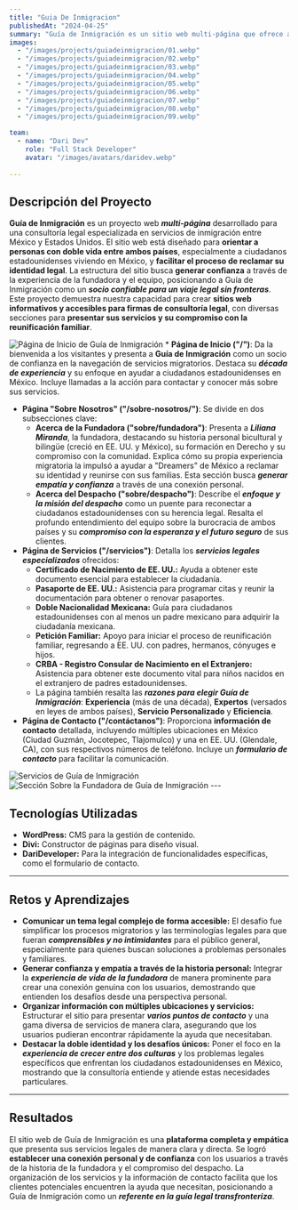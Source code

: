 ```yaml
---
title: "Guia De Inmigracion"
publishedAt: "2024-04-25"
summary: "Guía de Inmigración es un sitio web multi-página que ofrece asesoría legal especializada para ciudadanos estadounidenses en México, ayudándolos a reclamar su identidad y reunirse con sus familias."
images:
  - "/images/projects/guiadeinmigracion/01.webp"
  - "/images/projects/guiadeinmigracion/02.webp"
  - "/images/projects/guiadeinmigracion/03.webp"
  - "/images/projects/guiadeinmigracion/04.webp"
  - "/images/projects/guiadeinmigracion/05.webp"
  - "/images/projects/guiadeinmigracion/06.webp"
  - "/images/projects/guiadeinmigracion/07.webp"
  - "/images/projects/guiadeinmigracion/08.webp"
  - "/images/projects/guiadeinmigracion/09.webp"

team:
  - name: "Dari Dev"
    role: "Full Stack Developer"
    avatar: "/images/avatars/daridev.webp"
    
---
```

## Descripción del Proyecto

**Guía de Inmigración** es un proyecto web **_multi-página_** desarrollado para una consultoría legal especializada en servicios de inmigración entre México y Estados Unidos. El sitio web está diseñado para **orientar a personas con doble vida entre ambos países**, especialmente a ciudadanos estadounidenses viviendo en México, y **facilitar el proceso de reclamar su identidad legal**. La estructura del sitio busca **generar confianza** a través de la experiencia de la fundadora y el equipo, posicionando a Guía de Inmigración como un **_socio confiable para un viaje legal sin fronteras_**. Este proyecto demuestra nuestra capacidad para crear **sitios web informativos y accesibles para firmas de consultoría legal**, con diversas secciones para **presentar sus servicios y su compromiso con la reunificación familiar**.

![Página de Inicio de Guía de Inmigración](/images/projects/guiadeinmigracion/01.webp) * **Página de Inicio ("/")**: Da la bienvenida a los visitantes y presenta a **Guía de Inmigración** como un socio de confianza en la navegación de servicios migratorios. Destaca su **_década de experiencia_** y su enfoque en ayudar a ciudadanos estadounidenses en México. Incluye llamadas a la acción para contactar y conocer más sobre sus servicios.
* **Página "Sobre Nosotros" ("/sobre-nosotros/")**: Se divide en dos subsecciones clave:
    * **Acerca de la Fundadora ("sobre/fundadora")**: Presenta a **_Liliana Miranda_**, la fundadora, destacando su historia personal bicultural y bilingüe (creció en EE. UU. y México), su formación en Derecho y su compromiso con la comunidad. Explica cómo su propia experiencia migratoria la impulsó a ayudar a "Dreamers" de México a reclamar su identidad y reunirse con sus familias. Esta sección busca **_generar empatía y confianza_** a través de una conexión personal.
    * **Acerca del Despacho ("sobre/despacho")**: Describe el **_enfoque y la misión del despacho_** como un puente para reconectar a ciudadanos estadounidenses con su herencia legal. Resalta el profundo entendimiento del equipo sobre la burocracia de ambos países y su **_compromiso con la esperanza y el futuro seguro_** de sus clientes.
* **Página de Servicios ("/servicios")**: Detalla los **_servicios legales especializados_** ofrecidos:
    * **Certificado de Nacimiento de EE. UU.:** Ayuda a obtener este documento esencial para establecer la ciudadanía.
    * **Pasaporte de EE. UU.:** Asistencia para programar citas y reunir la documentación para obtener o renovar pasaportes.
    * **Doble Nacionalidad Mexicana:** Guía para ciudadanos estadounidenses con al menos un padre mexicano para adquirir la ciudadanía mexicana.
    * **Petición Familiar:** Apoyo para iniciar el proceso de reunificación familiar, regresando a EE. UU. con padres, hermanos, cónyuges e hijos.
    * **CRBA - Registro Consular de Nacimiento en el Extranjero:** Asistencia para obtener este documento vital para niños nacidos en el extranjero de padres estadounidenses.
    * La página también resalta las **_razones para elegir Guía de Inmigración_**: **Experiencia** (más de una década), **Expertos** (versados en leyes de ambos países), **Servicio Personalizado** y **Eficiencia**.
* **Página de Contacto ("/contáctanos")**: Proporciona **información de contacto** detallada, incluyendo múltiples ubicaciones en México (Ciudad Guzmán, Jocotepec, Tlajomulco) y una en EE. UU. (Glendale, CA), con sus respectivos números de teléfono. Incluye un **_formulario de contacto_** para facilitar la comunicación.

![Servicios de Guía de Inmigración](/images/projects/guiadeinmigracion/02.webp) ![Sección Sobre la Fundadora de Guía de Inmigración](/images/projects/guiadeinmigracion/03.webp) ---

## Tecnologías Utilizadas

* **WordPress:** CMS para la gestión de contenido.
* **Divi:** Constructor de páginas para diseño visual.
* **DariDeveloper:** Para la integración de funcionalidades específicas, como el formulario de contacto.

---

## Retos y Aprendizajes

* **Comunicar un tema legal complejo de forma accesible:** El desafío fue simplificar los procesos migratorios y las terminologías legales para que fueran **_comprensibles y no intimidantes_** para el público general, especialmente para quienes buscan soluciones a problemas personales y familiares.
* **Generar confianza y empatía a través de la historia personal:** Integrar la **_experiencia de vida de la fundadora_** de manera prominente para crear una conexión genuina con los usuarios, demostrando que entienden los desafíos desde una perspectiva personal.
* **Organizar información con múltiples ubicaciones y servicios:** Estructurar el sitio para presentar **_varios puntos de contacto_** y una gama diversa de servicios de manera clara, asegurando que los usuarios pudieran encontrar rápidamente la ayuda que necesitaban.
* **Destacar la doble identidad y los desafíos únicos:** Poner el foco en la **_experiencia de crecer entre dos culturas_** y los problemas legales específicos que enfrentan los ciudadanos estadounidenses en México, mostrando que la consultoría entiende y atiende estas necesidades particulares.

---

## Resultados

El sitio web de Guía de Inmigración es una **plataforma completa y empática** que presenta sus servicios legales de manera clara y directa. Se logró **establecer una conexión personal y de confianza** con los usuarios a través de la historia de la fundadora y el compromiso del despacho. La organización de los servicios y la información de contacto facilita que los clientes potenciales encuentren la ayuda que necesitan, posicionando a Guía de Inmigración como un **_referente en la guía legal transfronteriza_**.